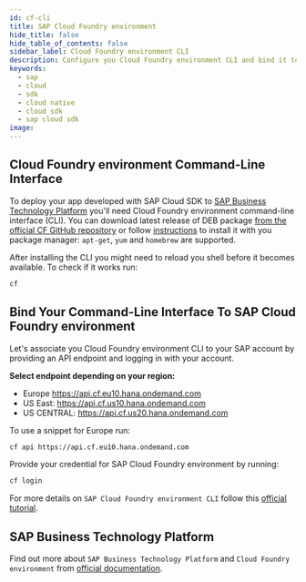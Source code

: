 ```yaml
---
id: cf-cli
title: SAP Cloud Foundry environment
hide_title: false
hide_table_of_contents: false
sidebar_label: Cloud Foundry environment CLI
description: Configure you Cloud Foundry environment CLI and bind it to SAP Business Technology Platform
keywords:
  - sap
  - cloud
  - sdk
  - cloud native
  - cloud sdk
  - sap cloud sdk
image:
---
```


## Cloud Foundry environment Command-Line Interface

To deploy your app developed with SAP Cloud SDK to [SAP Business Technology Platform](https://www.sap.com/products/cloud-platform.html) you'll need Cloud Foundry environment command-line interface (CLI).
You can download latest release of DEB package [from the official CF GitHub repository](https://github.com/cloudfoundry/cli/releases) or follow [instructions](https://github.com/cloudfoundry/cli#installing-using-a-package-manager) to install it with you package manager: `apt-get`, `yum` and `homebrew` are supported.

After installing the CLI you might need to reload you shell before it becomes available.
To check if it works run:

```bash
cf
```

## Bind Your Command-Line Interface To SAP Cloud Foundry environment

Let's associate you Cloud Foundry environment CLI to your SAP account by providing an API endpoint and logging in with your account.

**Select endpoint depending on your region:**

- Europe <https://api.cf.eu10.hana.ondemand.com>
- US East: <https://api.cf.us10.hana.ondemand.com>
- US CENTRAL: <https://api.cf.us20.hana.ondemand.com>

To use a snippet for Europe run:

```bash
cf api https://api.cf.eu10.hana.ondemand.com
```

Provide your credential for SAP Cloud Foundry environment by running:

```bash
cf login
```

For more details on `SAP Cloud Foundry environment CLI` follow this [official tutorial](https://developers.sap.com/tutorials/cp-cf-download-cli.html).

## SAP Business Technology Platform

Find out more about `SAP Business Technology Platform` and `Cloud Foundry environment` from [official documentation](https://help.sap.com/viewer/65de2977205c403bbc107264b8eccf4b/Cloud/en-US/73beb06e127f4e47b849aa95344aabe1.html).
